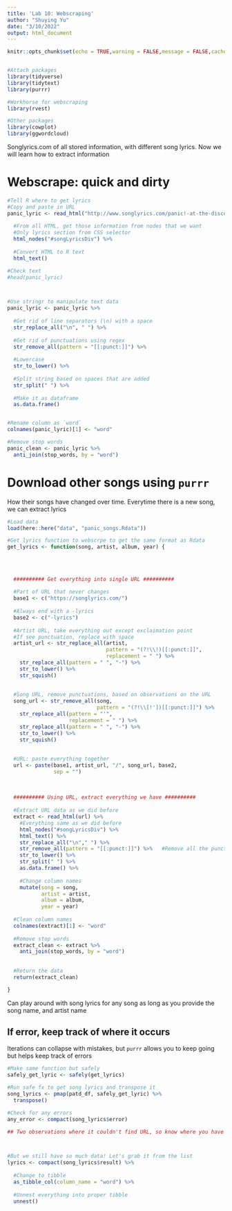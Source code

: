 ```yaml
---
title: 'Lab 10: Webscraping'
author: "Shuying Yu"
date: "3/10/2022"
output: html_document
---
```


```r
knitr::opts_chunk$set(echo = TRUE,warning = FALSE,message = FALSE,cache=TRUE)


#Attach packages
library(tidyverse)
library(tidytext)
library(purrr)

#Workhorse for webscraping
library(rvest)

#Other packages
library(cowplot)
library(ggwordcloud)
```


Songlyrics.com of all stored information, with different song lyrics. Now we will learn how to extract information



# Webscrape: quick and dirty

```r
#Tell R where to get lyrics
#Copy and paste in URL
panic_lyric <- read_html("http://www.songlyrics.com/panic!-at-the-disco/i-write-sins-not-tragedies-lyrics/") %>% 
  
  #From all HTML, get those information from nodes that we want
  #Only lyrics section from CSS selector
  html_nodes("#songLyricsDiv") %>% 
  
  #Convert HTML to R text
  html_text()

#Check text
#head(panic_lyric)



#Use stringr to manipulate text data
panic_lyric <- panic_lyric %>% 
  
  #Get rid of line separators (\n) with a space
  str_replace_all("\n", " ") %>% 
  
  #Get rid of punctuations using regex
  str_remove_all(pattern = "[[:punct:]]") %>% 
  
  #Lowercase
  str_to_lower() %>% 
  
  #Split string based on spaces that are added
  str_split(" ") %>% 
  
  #Make it as dataframe
  as.data.frame()


#Rename column as `word`
colnames(panic_lyric)[1] <- "word"

#Remove stop words
panic_clean <- panic_lyric %>% 
  anti_join(stop_words, by = "word")
```


# Download other songs using `purrr`

How their songs have changed over time. Everytime there is a new song, we can extract lyrics

```r
#Load data
load(here::here("data", "panic_songs.Rdata"))

#Get lyrics function to webscrpe to get the same format as Rdata
get_lyrics <- function(song, artist, album, year) {
  
  
  
  
  ########## Get everything into single URL ##########
  
  #Part of URL that never changes
  base1 <- c("https://songlyrics.com/")
  
  #Always end with a -lyrics
  base2 <- c("-lyrics")
  
  #Artist URL, take everything out except exclaimation point
  #If see punctuation, replace with space
  artist_url <- str_replace_all(artist, 
                                pattern = "(?!\\!)[[:punct:]]",
                                replacement = " ") %>% 
    str_replace_all(pattern = " ", "-") %>% 
    str_to_lower() %>% 
    str_squish()
  
  
  #Song URL, remove punctuations, based on observations on the URL
  song_url <- str_remove_all(song,
                             pattern = "(?!\\[!'])[[:punct:]]") %>% 
    str_replace_all(pattern = "'", 
                    replacement = " ") %>% 
    str_replace_all(pattern = " ", "-") %>% 
    str_to_lower() %>% 
    str_squish()
  
    
  #URL: paste everything together
  url <- paste(base1, artist_url, "/", song_url, base2,
               sep = "")
  
  
  
  ########## Using URL, extract everything we have ##########
  
  #Extract URL data as we did before
  extract <- read_html(url) %>% 
    #Everything same as we did before
    html_nodes("#songLyricsDiv") %>% 
    html_text() %>% 
    str_replace_all("\n"," ") %>% 
    str_remove_all(pattern = "[[:punct:]]") %>%   #Remove all the punctuation
    str_to_lower() %>% 
    str_split(" ") %>% 
    as.data.frame() %>% 
    
    #Change column names
    mutate(song = song,
           artist = artist,
           album = album,
           year = year)
  
  #Clean column names
  colnames(extract)[1] <- "word"
  
  #Remove stop words
  extract_clean <- extract %>% 
    anti_join(stop_words, by = "word")
  
  
  #Return the data
  return(extract_clean)

}
```


Can play around with song lyrics for any song as long as you provide the song name, and artist name



## If error, keep track of where it occurs

Iterations can collapse with mistakes, but `purrr` allows you to keep going but helps keep track of errors

```r
#Make same function but safely
safely_get_lyric <- safely(get_lyrics)

#Run safe fx to get song lyrics and transpose it
song_lyrics <- pmap(patd_df, safely_get_lyric) %>% 
  transpose()

#Check for any errors
any_error <- compact(song_lyrics$error)

## Two observations where it couldn't find URL, so know where you have the errors



#But we still have so much data! Let's grab it from the list
lyrics <- compact(song_lyrics$result) %>% 
  
  #Change to tibble
  as_tibble_col(column_name = "word") %>% 
  
  #Unnest everything into proper tibble
  unnest()
```

















